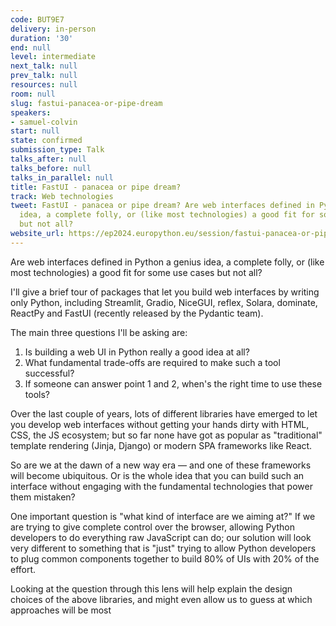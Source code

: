```yaml
---
code: BUT9E7
delivery: in-person
duration: '30'
end: null
level: intermediate
next_talk: null
prev_talk: null
resources: null
room: null
slug: fastui-panacea-or-pipe-dream
speakers:
- samuel-colvin
start: null
state: confirmed
submission_type: Talk
talks_after: null
talks_before: null
talks_in_parallel: null
title: FastUI - panacea or pipe dream?
track: Web technologies
tweet: FastUI - panacea or pipe dream? Are web interfaces defined in Python a genius
  idea, a complete folly, or (like most technologies) a good fit for some use cases
  but not all?
website_url: https://ep2024.europython.eu/session/fastui-panacea-or-pipe-dream
---
```


Are web interfaces defined in Python a genius idea, a complete folly, or (like most technologies) a good fit for some use cases but not all?

I'll give a brief tour of packages that let you build web interfaces by writing only Python, including Streamlit, Gradio, NiceGUI, reflex, Solara, dominate, ReactPy and FastUI (recently released by the Pydantic team).

The main three questions I'll be asking are:

1. Is building a web UI in Python really a good idea at all?
2. What fundamental trade-offs are required to make such a tool successful?
3. If someone can answer point 1 and 2, when's the right time to use these tools?

Over the last couple of years, lots of different libraries have emerged to let you develop web interfaces without getting your hands dirty with HTML, CSS, the JS ecosystem; but so far none have got as popular as "traditional" template rendering (Jinja, Django) or modern SPA frameworks like React.

So are we at the dawn of a new way era — and one of these frameworks will become ubiquitous. Or is the whole idea that you can build such an interface without engaging with the fundamental technologies that power them mistaken?

One important question is "what kind of interface are we aiming at?" If we are trying to give complete control over the browser, allowing Python developers to do everything raw JavaScript can do; our solution will look very different to something that is "just" trying to allow Python developers to plug common components together to build 80% of UIs with 20% of the effort.

Looking at the question through this lens will help explain the design choices of the above libraries, and might even allow us to guess at which approaches will be most
